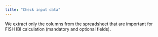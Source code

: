 ```yaml
---
title: "Check input data"
---
```


We extract only the columns from the spreadsheet that are important for FISH IBI
calculation (mandatory and optional fields).

